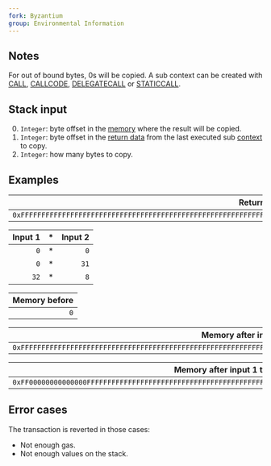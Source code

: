 ```yaml
---
fork: Byzantium
group: Environmental Information
---
```


## Notes

For out of bound bytes, 0s will be copied. A sub context can be created with [CALL](/#F1), [CALLCODE](/#F2), [DELEGATECALL](/#F4) or [STATICCALL](/#FA).

## Stack input

0. `Integer`: byte offset in the [memory](/about) where the result will be copied.
1. `Integer`: byte offset in the [return data](/about) from the last executed sub [context](/about) to copy.
2. `Integer`: how many bytes to copy.

## Examples

| Return data |
|---------:|
| `0xFFFFFFFFFFFFFFFFFFFFFFFFFFFFFFFFFFFFFFFFFFFFFFFFFFFFFFFFFFFFFFFF` |

| Input 1 | * | Input 2 |
|------:|--:|--:|
| `0` | * | `0` |
| `0` | * | `31` |
| `32` | * | `8` |

| Memory before |
|--------------:|
| `0` |

| Memory after input 1 |
|---------------------:|
| `0xFFFFFFFFFFFFFFFFFFFFFFFFFFFFFFFFFFFFFFFFFFFFFFFFFFFFFFFFFFFFFFFF` |

| Memory after input 1 then 2 |
|----------------------------:|
| `0xFF00000000000000FFFFFFFFFFFFFFFFFFFFFFFFFFFFFFFFFFFFFFFFFFFFFFFF` |

## Error cases

The transaction is reverted in those cases:
- Not enough gas.
- Not enough values on the stack.

